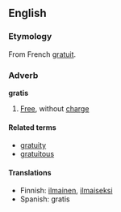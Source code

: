 ==English==
===Etymology===
From French [[gratuit]].

===Adverb===
'''gratis'''

# [[Free]], without [[charge]]

====Related terms====
*[[gratuity]]
*[[gratuitous]]

====Translations====
*Finnish: [[ilmainen]], [[ilmaiseksi]]
*Spanish: gratis